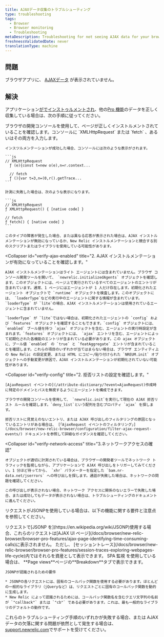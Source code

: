 ```yaml
---
title: AJAXデータ収集のトラブルシューティング
type: troubleshooting
tags:
  - Browser
  - Browser monitoring
  - Troubleshooting
metaDescription: Troubleshooting for not seeing AJAX data for your browser app.
freshnessValidatedDate: never
translationType: machine
---
```


## 問題

ブラウザアプリに、 [AJAXデータ](/docs/browser/new-relic-browser/browser-pro-features/ajax-page-identifying-time-consuming-calls) が表示されていません。

## 解決

アプリケーション[が<InlinePopover type="browser"/>でインストゥルメントされ](/docs/browser/new-relic-browser/installation-configuration/troubleshooting-browser-monitoring-installation)、他の[Pro 機能](/docs/browser/new-relic-browser/browser-pro-features)のデータを正しく収集している場合は、次の手順に従ってください。

<CollapserGroup>
  <Collapser
    id="verify-instrumentation"
    title="1. ページがインストルメントされていることを確認します。"
  >
    ブラウザの開発コンソールを使用して、ページが正しくインストルメントされていることを確認します。コンソールに `XMLHttpRequest` または `fetch` 、あるいはその両方を入力します。

    インスツルメンテーションが成功した場合、コンソールには次のような表示がされます。

    ```js
    // XMLHttpRequest
      ƒ (e){const t=new o(e),n=r.context...

      // fetch
      ƒ (){var t=3,n=(0,r().getTrace...
    ```

    計測に失敗した場合は、次のような表示になります。

    ```js
    // XMLHttpRequest
    ƒ XMLHttpRequest() { [native code] }

    // fetch 
    ƒ fetch() { [native code] }
    ```

    このタイプの障害が発生した場合、または異なる応答が表示された場合は、AJAX インストルメンテーションが無効になっているか、New Relic インストルメンテーションと競合する別のスクリプトまたはライブラリを使用している可能性があります。
  </Collapser>

  <Collapser
    id="verify-ajax-enabled"
    title="2. AJAX インストルメンテーションが有効になっていることを確認します。"
  >
    AJAX インストルメンテーションはライト エージェントには含まれていません。ブラウザ コンソール開発ツールを開いて、 `newrelic.initializedAgents` オブジェクトを確認します。このオブジェクトには、ページ上で実行されているすべてのエージェントのエントリが含まれています。通常、1 ページにはエージェントが 1 人だけ存在します。初期化されたエージェント オブジェクトで `runtime` オブジェクトを検査します。このオブジェクトには、 `loaderType`などの実行中のエージェントに関する情報が含まれています。`loaderType` が `lite`の場合、AJAX インストルメンテーションは使用されているエージェントに含まれていません。

    `loaderType` が `lite`ではない場合は、初期化されたエージェントの `config` および `features` オブジェクトを確認することもできます。`config` オブジェクトには、 `enabled` ブール値を持つ `ajax` オブジェクトを含む、エージェントの実行時設定が含まれます。`features` オブジェクトには、 `ajax` エントリを含む、エージェントによって初期化された各機能のエントリが含まれている必要があります。この ajax オブジェクトに、ブール値 `enabled` の `true` と `featAggregate` エントリが含まれていることを確認します。これらの項目のいずれかが当てはまらない場合は、ブラウザ エンティティ上の New Relic の設定変更、または HTML にコピー/貼り付けられた `NREUM.init` オブジェクトへの手動変更が原因で、AJAX インストルメンテーションが初期化されていない可能性があります。
  </Collapser>

  <Collapser
    id="verify-config"
    title="2. 拒否リストの設定を確認します。"
  >
    [AjaxRequest イベントの](/attribute-dictionary/?event=AjaxRequest)作成時に特定のドメインとパスを無視するようにエージェントを構成できます。

    ブラウザの開発コンソールを使用して、 `newrelic.init`を実行して現在の AJAX 拒否リスト ルールを確認します。`deny_list`という配列を含むプロパティ `ajax` を探します。

    拒否リストに見覚えのないエントリ、または AJAX 呼び出しのフィルタリングの原因となっているエントリがある場合は、 [「AjaxRequest イベントのフィルタリング」](/docs/browser/new-relic-browser/configuration/filter-ajax-request-events/) ドキュメントを参照して詳細なガイダンスを確認してください。
  </Collapser>

  <Collapser
    id="verify-network-access"
    title="3.ネットワークアクセスの確認"
  >
    オブジェクトが適切に計測されている場合は、ブラウザーの開発者ツールでネットワーク トラフィックを監視しながら、アプリケーションで AJAX 呼び出しをトリガーしてみてください。1 分ほど待ってから、 `xhr` パラメーターを指定した `bam.nr-data.net/jserrors` への呼び出しを探します。通話が失敗した場合は、ネットワークの問題を確認してください。

    この呼び出しが表示されない場合、ネットワーク アクセスに関係のないエラーで失敗した場合、または成功してもデータが表示されない場合は、トラブルシューティングのドキュメントに進んでください。
  </Collapser>
</CollapserGroup>

リクエストがJSONPを使用している場合は、以下の機能に関する要件と注意点を参照してください。

<CollapserGroup>
  <Collapser
    id="jsonp"
    title="JSONPの要件"
  >
    リクエストで[JSONP を](https://en.wikipedia.org/wiki/JSONP)使用する場合、これらのリクエストは[AJAX UI ページ](/docs/browser/new-relic-browser/browser-pro-features/ajax-page-identifying-time-consuming-calls)に表示されません。 ただし、 [セッショントレース](/docs/browser/new-relic-browser/browser-pro-features/session-traces-exploring-webpages-life-cycle)内ではそれらを資産として表示できます。 SPA 監視 を使用している場合は、 <DNT>**Page views**</DNT>ページの<DNT>**Breakdown**</DNT>タブで表示できます。

    JSONPが認識されるための要件

    * JSONPの各リクエストには、固有のコールバック関数を使用する必要があります。ほとんどの一般的なライブラリ（jQueryなど）は、リクエストごとに固有のコールバック関数を動的に生成します。
    * New Relic によって認識されるためには、コールバック関数名を含むクエリ文字列の名前が `"callback"` または `"cb"` である必要があります。これは、最も一般的なライブラリのデフォルトの動作です。
  </Collapser>
</CollapserGroup>

これらのトラブルシューティング手順のいずれかが失敗する場合、または AJAX データの欠落に関する問題が依然として発生する場合は、 [support.newrelic.com](https://support.newrelic.com)でサポートを受けてください。